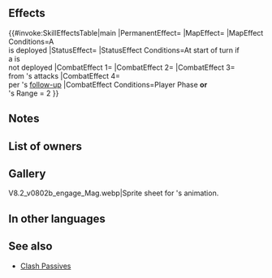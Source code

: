 {{Weapon Infobox
|tagid=SID_吹き渡る雪書
|intID=4028
|userVersion1=Closed
|userVersion2=Open
|exclusive=1
|weaponType=Blue Tome
|cost=400
|might=14
|range=2
|cooldown=-1
|effect=Accelerates Special trigger (cooldown count-1). If unit is on a team with unit's support partner, unit can move to a space within 2 spaces of any support partner within 3 spaces of unit. If unit is not on a team with their support partner, at start of turn, unit can move 1 extra space (that turn only; does not stack). If unit initiates combat or foe's Range = 2, grants Atk/Spd/Def/Res+X to unit during combat (X = 25% of foe's Atk at start of combat - 4; max 14, min 5), neutralizes effects that inflict "Special cooldown charge -X" on unit, reduces damage from attacks during combat by percentage = 20 + number of spaces from start position to end position of whoever initiated combat (max 5) × 10 (excluding area-of-effect Specials), and if unit deals damage with follow-up attack, restores 7 HP to unit (triggers even if 0 damage is dealt).
|required=Thoron;Shine
|properties=random_owner
}}
==Effects==
{{#invoke:SkillEffectsTable|main
|PermanentEffect={{Eft|Accelerates Special}}
|MapEffect={{Eft|Warp|[[within 2 spaces]]<br>of a {{Tgt|Partner}}<br>[[within 3 spaces]]}}
|MapEffect Conditions=A {{Tgt|Partner}}<br>is deployed
|StatusEffect={{SEt|Mobility Increased}}
|StatusEffect Conditions=At start of turn if<br>a {{Tgt|Support Partner}} is<br>not deployed
|CombatEffect 1={{Eft|Temporary buffs|Atk/Spd/Def/Res|25% of {{Tgt|Foe}}'s Atk<br>at start of combat, -4|max=14|min=5}}
|CombatEffect 2={{Eft|Neutralize Guard}}
|CombatEffect 3={{Eft|Damage Reduction|10 x Spaces initiator moved, +20|percent=1|max=70%}}<br>from {{Tgt|Foe}}'s attacks
|CombatEffect 4={{Eft|Heal|7}}<br>per {{Tgt|Unit}}'s [[follow-up]] 
|CombatEffect Conditions=Player Phase '''or'''<br>{{Tgt|Foe}}'s Range = 2
}}

==Notes==
{{Warp interaction}}
{{SupportPartner|effect=warping effect}}
{{Mobility increased}}
{{IfUnitInitiates}}
{{Temporary buffs}}
{{At start of combat}}
{{CooldownChargeMinusNeutralization}}
{{DamagePercentageReduction}}
{{SpacesFromStarttoEnd}}
{{CombatHPRecovery}}
==List of owners==
{{Skill Hero List}}
==Gallery==
<gallery>
V8.2_v0802b_engage_Mag.webp|Sprite sheet for {{PAGENAME}}'s animation.
</gallery>
==In other languages==
{{OtherLanguages
|japanese=吹き渡る雪書
|german=Buch des Winters
|spanishEU=Grimorio nival
|spanishLA=Grimorio nival
|french=Tome hivernal
|italian=Tomo glaciale
|chineseTW=流風迴雪書
|portuguese=Tomo congelante
}}
==See also==
{{See also skills|cond=(Description LIKE '%unit can move to a space within 2 spaces of%' OR Description LIKE '%of foe_s Atk at start of combat%' OR Description LIKE '%spaces from start to end%') AND Exclusive='1'}}
* [[Skill families/A Passives#Clash|Clash Passives]]
{{Weapons Navbox}}
